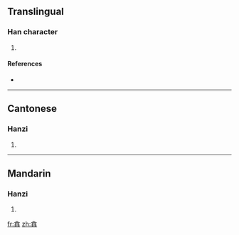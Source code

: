 ==Translingual==

===Han character===
{{Han char|rn=64|rad=手|as=10|sn=14|four=|canj=人口手手 (ORQQ)}}

# {{defn|Han|sort=手10}}

====References====
* {{Han ref|kx=0448.310|dkj=12534|hdz=31928.020|uh=643B|ud=25659}}

----

==Cantonese==

===Hanzi===
{{yue-hanzi|jyut=}}

# {{defn|Cantonese|sort=手10}}

----

==Mandarin==

===Hanzi===
{{cmn-hanzi|pin=[[niè]] ([[nie4]]), [[nuò]] ([[nuo4]])|wg=nieh<sup>4</sup>, no<sup>4</sup>}}

# {{defn|Mandarin|sort=手10}}

[[fr:搻]]
[[zh:搻]]